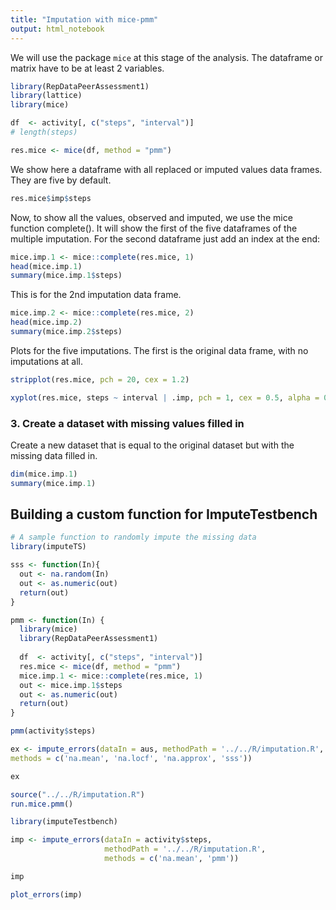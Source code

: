 ```yaml
---
title: "Imputation with mice-pmm"
output: html_notebook
---
```


We will use the package `mice` at this stage of the analysis.
The dataframe or matrix have to be at least 2 variables.
```r
library(RepDataPeerAssessment1)
library(lattice)
library(mice)

df  <- activity[, c("steps", "interval")]
# length(steps)
```

```r
res.mice <- mice(df, method = "pmm")
```

We show here a dataframe with all replaced or imputed values data frames. They are five by default.

```r
res.mice$imp$steps
```

Now, to show all the values, observed and imputed, we use the mice function complete(). It will show the first of the five dataframes of the multiple imputation. For the second dataframe just add an index at the end:

```r
mice.imp.1 <- mice::complete(res.mice, 1)
head(mice.imp.1)
summary(mice.imp.1$steps)
```

This is for the 2nd imputation data frame.
```r
mice.imp.2 <- mice::complete(res.mice, 2)
head(mice.imp.2)
summary(mice.imp.2$steps)
```

Plots for the five imputations. The first is the original data frame, with no imputations at all.

```r
stripplot(res.mice, pch = 20, cex = 1.2)
```

```r

xyplot(res.mice, steps ~ interval | .imp, pch = 1, cex = 0.5, alpha = 0.5)
```

### 3. Create a dataset with missing values filled in
Create a new dataset that is equal to the original dataset but with the missing data filled in.

```r
dim(mice.imp.1)
summary(mice.imp.1)
```

## Building a custom function for ImputeTestbench

```r
# A sample function to randomly impute the missing data
library(imputeTS)

sss <- function(In){
  out <- na.random(In)
  out <- as.numeric(out)
  return(out)
}

```


```r

pmm <- function(In) {
  library(mice)
  library(RepDataPeerAssessment1)
  
  df  <- activity[, c("steps", "interval")]
  res.mice <- mice(df, method = "pmm")
  mice.imp.1 <- mice::complete(res.mice, 1)
  out <- mice.imp.1$steps
  out <- as.numeric(out)
  return(out)
}

```


```r
pmm(activity$steps)
```


```r
ex <- impute_errors(dataIn = aus, methodPath = '../../R/imputation.R',
methods = c('na.mean', 'na.locf', 'na.approx', 'sss'))

ex
```


```r
source("../../R/imputation.R")
run.mice.pmm()
```


```r
library(imputeTestbench)

imp <- impute_errors(dataIn = activity$steps, 
                     methodPath = '../../R/imputation.R',
                     methods = c('na.mean', 'pmm'))

imp

```

```r
plot_errors(imp)
```

